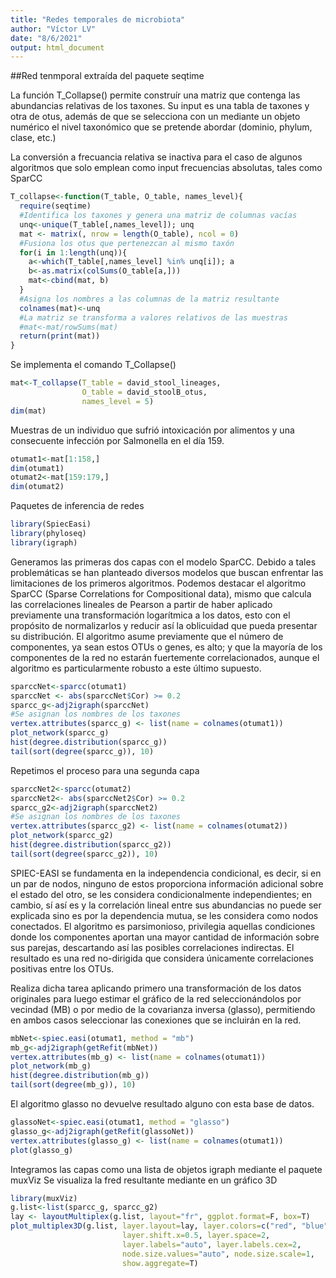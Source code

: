 ```yaml
---
title: "Redes temporales de microbiota"
author: "Víctor LV"
date: "8/6/2021"
output: html_document
---
```



##Red tenmporal extraída del paquete seqtime

La función T_Collapse() permite construír una matriz que contenga las
abundancias relativas de los taxones. Su input es una tabla de taxones y otra de otus, además de que se selecciona con un mediante un objeto numérico el nivel
taxonómico que se pretende abordar (dominio, phylum, clase, etc.)

La conversión a frecuancia relativa se inactiva para el caso de algunos algoritmos que solo emplean como input frecuencias absolutas, tales como SparCC
```r
T_collapse<-function(T_table, O_table, names_level){
  require(seqtime)
  #Identifica los taxones y genera una matriz de columnas vacías
  unq<-unique(T_table[,names_level]); unq
  mat <- matrix(, nrow = length(O_table), ncol = 0)
  #Fusiona los otus que pertenezcan al mismo taxón
  for(i in 1:length(unq)){
    a<-which(T_table[,names_level] %in% unq[i]); a
    b<-as.matrix(colSums(O_table[a,]))
    mat<-cbind(mat, b)
  }
  #Asigna los nombres a las columnas de la matriz resultante
  colnames(mat)<-unq
  #La matriz se transforma a valores relativos de las muestras
  #mat<-mat/rowSums(mat)
  return(print(mat))
}
```
Se implementa el comando T_Collapse()
```r
mat<-T_collapse(T_table = david_stool_lineages,
                O_table = david_stoolB_otus,
                names_level = 5)
dim(mat)
```
Muestras de un individuo que sufrió intoxicación por alimentos y una consecuente infección por Salmonella en el día 159.
```r
otumat1<-mat[1:158,]
dim(otumat1)
otumat2<-mat[159:179,]
dim(otumat2)

```
Paquetes de inferencia de redes
```r
library(SpiecEasi)
library(phyloseq)
library(igraph)
```
Generamos las primeras dos capas con el modelo SparCC. Debido a tales problemáticas se han planteado diversos modelos que buscan enfrentar las limitaciones de los primeros algoritmos. Podemos destacar el algoritmo SparCC (Sparse Correlations for Compositional data), mismo que calcula las
correlaciones lineales de Pearson a partir de haber aplicado previamente una transformación logarítmica a los datos, esto con el propósito de normalizarlos y reducir así la oblicuidad que pueda presentar su distribución.
El algoritmo asume previamente que el número de componentes, ya sean estos OTUs 
o genes, es alto; y que la mayoría de los componentes de la red no estarán fuertemente correlacionados, aunque el algoritmo es particularmente robusto a este último supuesto.
```r
sparccNet<-sparcc(otumat1)
sparccNet <- abs(sparccNet$Cor) >= 0.2
sparcc_g<-adj2igraph(sparccNet)
#Se asignan los nombres de los taxones
vertex.attributes(sparcc_g) <- list(name = colnames(otumat1))
plot_network(sparcc_g)
hist(degree.distribution(sparcc_g))
tail(sort(degree(sparcc_g)), 10)
```
Repetimos el proceso para una segunda capa
```r
sparccNet2<-sparcc(otumat2)
sparccNet2<- abs(sparccNet2$Cor) >= 0.2
sparcc_g2<-adj2igraph(sparccNet2)
#Se asignan los nombres de los taxones
vertex.attributes(sparcc_g2) <- list(name = colnames(otumat2))
plot_network(sparcc_g2)
hist(degree.distribution(sparcc_g2))
tail(sort(degree(sparcc_g2)), 10)
```
SPIEC-EASI se fundamenta en la independencia condicional, es decir, si en un par de nodos, ninguno de estos proporciona información adicional sobre el estado del otro, se les considera condicionalmente independientes; en cambio, sí así es y
la correlación lineal entre sus abundancias no puede ser explicada sino es por
la dependencia mutua, se les considera como nodos conectados. El algoritmo es parsimonioso, privilegia aquellas condiciones donde los componentes aportan una mayor cantidad de información sobre sus parejas, descartando así las posibles correlaciones indirectas. El resultado es una red no-dirigida que considera únicamente correlaciones positivas entre los OTUs.

Realiza dicha tarea aplicando primero una transformación de los datos originales para luego estimar el gráfico de la red seleccionándolos por vecindad (MB) o por medio de la covarianza inversa (glasso), permitiendo en ambos casos seleccionar las conexiones que se incluirán en la red.
```r
mbNet<-spiec.easi(otumat1, method = "mb")
mb_g<-adj2igraph(getRefit(mbNet))
vertex.attributes(mb_g) <- list(name = colnames(otumat1))
plot_network(mb_g)
hist(degree.distribution(mb_g))
tail(sort(degree(mb_g)), 10)
```
El algoritmo glasso no devuelve resultado alguno con esta base de datos.
```r
glassoNet<-spiec.easi(otumat1, method = "glasso")
glasso_g<-adj2igraph(getRefit(glassoNet))
vertex.attributes(glasso_g) <- list(name = colnames(otumat1))
plot(glasso_g)
```
Integramos las capas como una lista de objetos igraph mediante el paquete muxViz
Se visualiza la fred resultante mediante en un gráfico 3D
```r
library(muxViz)
g.list<-list(sparcc_g, sparcc_g2)
lay <- layoutMultiplex(g.list, layout="fr", ggplot.format=F, box=T)
plot_multiplex3D(g.list, layer.layout=lay, layer.colors=c("red", "blue"),
                         layer.shift.x=0.5, layer.space=2,
                         layer.labels="auto", layer.labels.cex=2,
                         node.size.values="auto", node.size.scale=1,
                         show.aggregate=T)
```
